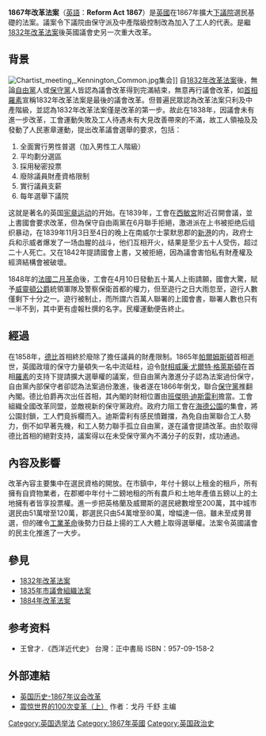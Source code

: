 
'''1867年改革法案'''（[[英语|英語]]：'''Reform Act 1867'''）是[[英国|英國]]在1867年擴大[[下議院|下議院]]選民基礎的法案。議案令下議院由保守派及中產階級控制改為加入了工人的代表。是繼[[1832年改革法案|1832年改革法案]]後英國議會史另一次重大改革。

== 背景 ==
[[File:Chartist_meeting,_Kennington_Common.jpg|thumb]]集会]]
自[[1832年改革法案|1832年改革法案]]後，無論[[自由黨_(英國)|自由黨]]人或[[保守黨_(英國)|保守黨]]人皆認為議會改革得到完滿結束，無意再行議會改革，如[[英国首相|首相]][[約翰·羅素，第一代羅素伯爵|羅素]]宣稱1832年改革法案是最後的議會改革。但普遍民眾認為改革法案只利及中產階級，並認為1832年改革法案僅是改革的第一步。故此在1838年，因議會未有進一步改革，工會運動失敗及工人待遇未有大見改善帶來的不滿，故工人領袖{{le|费尔加斯·奥康纳|Feargus O'Connor}}及{{le|威廉·洛维特|William Lovett}}及{{le|弗朗西斯·普雷斯|Francis Place}}發動了人民憲章運動，提出改革議會選舉的要求，包括：

#全面實行男性普選（加入男性工人階級） 
#平均劃分選區
#採用秘密投票
#廢除議員財產資格限制
#實行議員支薪
#每年選舉下議院

这就是著名的英国[[宪章运动|宪章运动]]的开始。在1839年，工會在[[西敏宮|西敏宮]]附近召開會議，並上書國會要求改革，但為保守自由兩黨在6月聯手拒絕，激进派在上书被拒绝后组织暴动，在1839年11月3日至4日的晚上在南威尔士蒙默思郡的[[纽波特|新港]]的{{le|梅龙镇酒店|Westgate Hotel}}内，政府士兵和示威者爆发了一场血腥的战斗，他们互相开火，结果是至少五十人受伤，超过二十人死亡。又在1842年提請國會上書，又被拒絕，因為議會害怕私有財產權及經濟結構會被破壞。

1848年的[[法國二月革命|法國二月革命]]後，工會在4月10日發動五十萬人上街請願，國會大驚，賦予[[阿瑟·韋爾斯利，第一代威靈頓公爵|威靈頓公爵]]統領軍隊及警察保衛首都的權力，但至遊行之日大雨忽至，遊行人數僅剩下十分之一。遊行被制止，而所謂六百萬人聯署的上國會書，聯署人數也只有一半不到，其中更有虛報杜撰的名字。民權運動便告終止。

== 經過 ==
在1858年，[[愛德華·史密斯-斯坦利，第十四代德比伯爵|德比]]首相終於廢除了擔任議員的財產限制。1865年[[亨利·約翰·坦普爾_(帕爾姆斯頓子爵)|帕爾姆斯頓]]首相逝世，英國政壇的保守力量頓失一名中流砥柱，迫令[[財政大臣_(英國)|財相]][[威廉·尤爾特·格萊斯頓|威廉·尤爾特·格萊斯頓]]在首相[[約翰·羅素，第一代羅素伯爵|羅素]]的支持下提請擴大選舉權的議案，但自由黨內激進分子認為法案過份保守，自由黨內部保守者卻認為法案過份激進，後者遂在1866年倒戈，聯合[[保守黨|保守黨]]推翻內閣。德比伯爵再次出任首相，其內閣的財相位置由[[班傑明·迪斯雷利|班傑明·迪斯雷利]]擔當。工會組織全國改革同盟，並敵視新的保守黨政府。政府力阻工會在[[海德公园|海德公園]]的集會，將公園封鎖，工人們竟拆欄而入。迪斯雷利有感民憤難擋，為免自由黨聯合工人勢力，倒不如早著先機，和工人勢力聯手孤立自由黨，遂在議會提請改革。由於取得德比首相的絕對支持，議案得以在未受保守黨內不滿分子的反對，成功通過。

== 內容及影響 ==
改革內容主要集中在選民資格的開放。在市鎮中，年付十鎊以上租金的租戶，所有擁有自資物業者，在郡鄉中年付十二鎊地租的所有農戶和土地年產值五鎊以上的土地擁有者皆享投票權。進一步把英格蘭及威爾斯的選民總數增至200萬，其中城市選民由51萬增至120萬，郡選民只由54萬增至80萬，增幅達一倍。雖未至成男普選，但的確令[[工业革命|工業革命]]後勢力日益上揚的工人大體上取得選舉權。法案令英國議會的民主化推進了一大步。

== 參見 ==
*[[1832年改革法案|1832年改革法案]]
*[[1835年市議會組織法案|1835年市議會組織法案]]
*[[1884年人民代表法案|1884年改革法案]]

== 参考资料 ==
* 王曾才．《西洋近代史》 台灣：正中書局 ISBN：957-09-158-2

==外部連結==
*[http://lingganjia.com/view/118267.htm 英国历史-1867年议会改革]{{Wayback|url=http://lingganjia.com/view/118267.htm |date=20160524080733 }}
*[http://books.google.com.tw/books?id=zAT8AgAAQBAJ&pg=PT217&lpg=PT217&dq=1867%E5%B9%B4%E6%94%B9%E9%9D%A9%E6%B3%95%E6%A1%88&source=bl&ots=_SqO3Gjl7b&sig=N33MQIXkI3Vcogsz_UPaBvI8xkA&hl=zh-TW&sa=X&ei=4NQwU5X3MomZkAXo0ID4Dg&ved=0CM8BEOgBMBI#v=onepage&q=1867%E5%B9%B4%E6%94%B9%E9%9D%A9%E6%B3%95%E6%A1%88&f=false 震惊世界的100次变革（上）]{{Wayback|url=http://books.google.com.tw/books?id=zAT8AgAAQBAJ&pg=PT217&lpg=PT217&dq=1867%E5%B9%B4%E6%94%B9%E9%9D%A9%E6%B3%95%E6%A1%88&source=bl&ots=_SqO3Gjl7b&sig=N33MQIXkI3Vcogsz_UPaBvI8xkA&hl=zh-TW&sa=X&ei=4NQwU5X3MomZkAXo0ID4Dg&ved=0CM8BEOgBMBI#v=onepage&q=1867%E5%B9%B4%E6%94%B9%E9%9D%A9%E6%B3%95%E6%A1%88&f=false |date=20140325095736 }} 作者：戈丹 千舒 主编

[[Category:英国选举法|Category:英国选举法]]
[[Category:1867年英國|Category:1867年英國]]
[[Category:英国政治史|Category:英国政治史]]